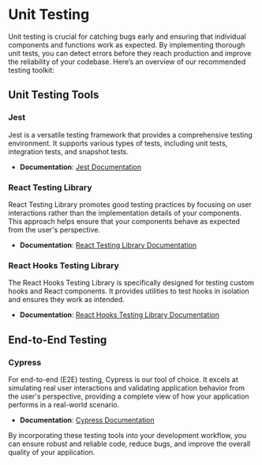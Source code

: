 
<Meta title="Handbook/Unit Testing" />

# Unit Testing

Unit testing is crucial for catching bugs early and ensuring that individual components and functions work as expected. By implementing thorough unit tests, you can detect errors before they reach production and improve the reliability of your codebase. Here’s an overview of our recommended testing toolkit:

## Unit Testing Tools

### Jest

Jest is a versatile testing framework that provides a comprehensive testing environment. It supports various types of tests, including unit tests, integration tests, and snapshot tests.

- **Documentation**: [Jest Documentation](https://jestjs.io/docs/getting-started)

### React Testing Library

React Testing Library promotes good testing practices by focusing on user interactions rather than the implementation details of your components. This approach helps ensure that your components behave as expected from the user's perspective.

- **Documentation**: [React Testing Library Documentation](https://testing-library.com/docs/react-testing-library/intro)

### React Hooks Testing Library

The React Hooks Testing Library is specifically designed for testing custom hooks and React components. It provides utilities to test hooks in isolation and ensures they work as intended.

- **Documentation**: [React Hooks Testing Library Documentation](https://react-hooks-testing-library.com/)

## End-to-End Testing

### Cypress

For end-to-end (E2E) testing, Cypress is our tool of choice. It excels at simulating real user interactions and validating application behavior from the user's perspective, providing a complete view of how your application performs in a real-world scenario.

- **Documentation**: [Cypress Documentation](https://docs.cypress.io/)

By incorporating these testing tools into your development workflow, you can ensure robust and reliable code, reduce bugs, and improve the overall quality of your application.


